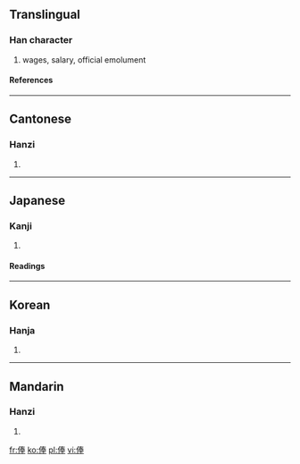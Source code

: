 ==Translingual==
===Han character===
{{Han char|rn=9|rad=人|as=08|sn=10|four=2525<sub>3</sub>|canj=人手大手 (OQKQ)}}
# wages, salary, official emolument
====References====
{{Han ref|kx=0106.190|dkj=00734|dj=0227.020|hdz=10169.160|uh=4FF8|ud=20472|bh=ADC4|bd=44484}}
----
==Cantonese==
===Hanzi===
{{yue-hanzi|jyut=|y=fung2, fung6}}
# {{defn|Cantonese}}
----
==Japanese==
===Kanji===
{{ja-kanji|grade=c|rs=人08}}
# {{defn|Japanese}} 
====Readings====
{{ja-readings|on=[[ほう]] (hō)|kun=[[ふち]] (fuchi)}}
----
==Korean==
===Hanja===
{{ko-hanja|hangeul=봉|rv=bong|mr=pong}}
# {{defn|Korean}}
----
==Mandarin==
===Hanzi===
{{cmn-hanzi|pin=[[fèng]] ([[feng4]])|wg=feng<sup>4</sup>}}
# {{defn|Mandarin}}

[[fr:俸]]
[[ko:俸]]
[[pl:俸]]
[[vi:俸]]